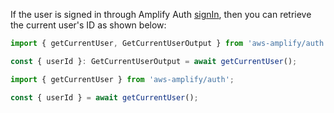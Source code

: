 If the user is signed in through Amplify Auth [signIn](/[platform]/build-a-backend/auth/enable-sign-up/#sign-in), then you can retrieve the current user's ID as shown below:

<BlockSwitcher>
<Block name="TypeScript">

```ts
import { getCurrentUser, GetCurrentUserOutput } from 'aws-amplify/auth';

const { userId }: GetCurrentUserOutput = await getCurrentUser();
```

</Block>
<Block name="JavaScript">

```js
import { getCurrentUser } from 'aws-amplify/auth';

const { userId } = await getCurrentUser();
```

</Block>
</BlockSwitcher>

